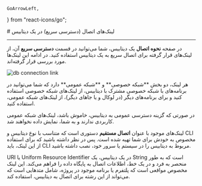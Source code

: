     GoArrowLeft,
} from "react-icons/go";

<Layout>
<Head>
<title>مستندات دسترسی سریع به دیتابیس  - لیارا</title>
<meta property="og:title" content="مستندات خدمات رایانش ابری لیارا" />
<meta property="og:description" content="مستندات مربوط به بخش دسترسی سریع به دیتابیس و آشنایی با جزئیات آن"  />
<meta property="og:image" content="https://media.liara.ir/logos/liara-poster.jpg" />
</Head>
# لینک‌های اتصال (دسترسی سریع)  در یک دیتابیس
<hr className="mb-2" />

در صفحه **نحوه اتصال** یک دیتابیس، شما می‌توانید در قسمت **دسترسی سریع** آن، از لینک‌های قرار گرفته برای اتصال سریع به یک دیتابیس استفاده کنید. در ادامه این لینک‌ها مورد بررسی قرار گرفته‌اند.
<div className="h-4" />
<img src="https://media.liara.ir/docs/quick-connection.png" alt="db connection link"/>
<div className="h-4" />

<Alert variant="info">
<p>
هر لینک، دو بخش **شبکه خصوصی** و **شبکه عمومی** دارد که شما می‌توانید در برنامه‌های با شبکه خصوصی مشترک با دیتابیس، از لینک‌های شبکه خصوصی استفاده کنید و برای برنامه‌های دیگر (در لوکال و یا جاهای دیگر)، از لینک‌های شبکه عمومی، استفاده کنید.
</p>
</Alert>
<Alert variant="warning">
<p>
در صورتی که گزینه دسترسی عمومی به دیتابیس، خاموش باشد، لینک‌های شبکه عمومی کاربردی ندارند و به شما، نمایش داده نخواهند شد.
</p>
</Alert>
<Section id="direct-connection" title="اتصال مستقیم" />

لینک‌های موجود با عنوان **اتصال مستقیم** دستوری است که متناسب با نوع دیتابیس و CLI مخصوص به خودش برای شما تهیه شده است. 
پس در نظر داشته باشید که برای استفاده از این لینک، باید CLI مربوط به دیتابیس را در سیستم یا سرور خود، نصب داشته باشید. 

<Section id="uri-connection" title="اتصال به دیتابیس با استفاده از URI" />
URI یا Uniform Resource Identifier در یک دیتابیس، یک String است که به طور منحصر به فرد و در یک خط، اطلاعات اتصال به پایگاه داده را فراهم می‌کند.
این لینک مخصوص مواقعی است که پلتفرم یا برنامه موجود در پروژه، شامل متدهایی است که می‌تواند از این رشته برای اتصال به دیتابیس، استفاده کند. 







</Layout>